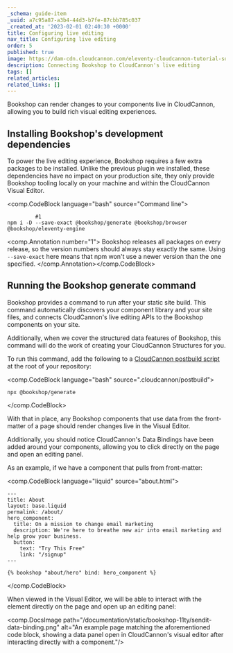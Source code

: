 ```yaml
---
_schema: guide-item
_uuid: a7c95a87-a3b4-44d3-b7fe-87cbb785c037
_created_at: '2023-02-01 02:40:30 +0000'
title: Configuring live editing
nav_title: Configuring live editing
order: 5
published: true
image: https://dam-cdn.cloudcannon.com/eleventy-cloudcannon-tutorial-social.png
description: Connecting Bookshop to CloudCannon's live editing
tags: []
related_articles:
related_links: []
---
```

Bookshop can render changes to your components live in CloudCannon, allowing you to build rich visual editing experiences.

## Installing Bookshop's development dependencies

To power the live editing experience, Bookshop requires a few extra packages to be installed. Unlike the previous plugin we installed, these dependencies have no impact on your production site, they only provide Bookshop tooling locally on your machine and within the CloudCannon Visual Editor.

<comp.CodeBlock language="bash" source="Command line">
```
         #1
npm i -D --save-exact @bookshop/generate @bookshop/browser @bookshop/eleventy-engine
```
<comp.Annotation number="1">
  Bookshop releases all packages on every release, so the version numbers should
  always stay exactly the same. Using `--save-exact` here means that npm won't use a newer version
  than the one specified.
</comp.Annotation></comp.CodeBlock>

## Running the Bookshop generate command

Bookshop provides a command to run after your static site build. This command automatically discovers your component library and your site files, and connects CloudCannon's live editing APIs to the Bookshop components on your site.

Additionally, when we cover the structured data features of Bookshop, this command will do the work of creating your CloudCannon Structures for you.

To run this command, add the following to a [CloudCannon postbuild script](https://cloudcannon.com/documentation/articles/extending-your-build-process-with-hooks/) at the root of your repository:

<comp.CodeBlock language="bash" source=".cloudcannon/postbuild">
```
npx @bookshop/generate
```
</comp.CodeBlock>

With that in place, any Bookshop components that use data from the front-matter of a page should render changes live in the Visual Editor.

Additionally, you should notice CloudCannon's Data Bindings have been added around your components, allowing you to click directly on the page and open an editing panel.

As an example, if we have a component that pulls from front-matter:

<comp.CodeBlock language="liquid" source="about.html">
```
---
title: About
layout: base.liquid
permalink: /about/
hero_component:
  title: On a mission to change email marketing
  description: We're here to breathe new air into email marketing and help grow your business.
  button:
    text: "Try This Free"
    link: "/signup"
---

{% bookshop "about/hero" bind: hero_component %}

```
</comp.CodeBlock>

When viewed in the Visual Editor, we will be able to interact with the element directly on the page and open up an editing panel:

<comp.DocsImage path="/documentation/static/bookshop-11ty/sendit-data-binding.png" alt="An example page matching the aforementioned code block, showing a data panel open in CloudCannon's visual editor after interacting directly with a component."/>